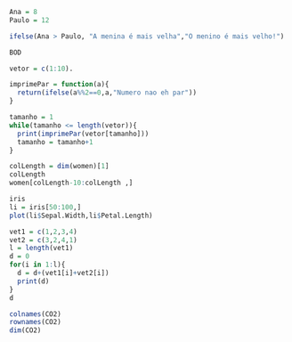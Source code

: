 
```r
Ana = 8
Paulo = 12

ifelse(Ana > Paulo, "A menina é mais velha","O menino é mais velho!")
```
```r

BOD
```


```r
vetor = c(1:10). 

imprimePar = function(a){
  return(ifelse(a%%2==0,a,"Numero nao eh par"))
}

tamanho = 1
while(tamanho <= length(vetor)){
  print(imprimePar(vetor[tamanho]))
  tamanho = tamanho+1
}

```
```r
colLength = dim(women)[1]
colLength 
women[colLength-10:colLength ,]
```

```r
iris
li = iris[50:100,]
plot(li$Sepal.Width,li$Petal.Length)
```

```r
vet1 = c(1,2,3,4)
vet2 = c(3,2,4,1)
l = length(vet1)
d = 0
for(i in 1:l){
  d = d+(vet1[i]+vet2[i])
  print(d)
}
d
```
```r
colnames(CO2)
rownames(CO2)
dim(CO2)
```

